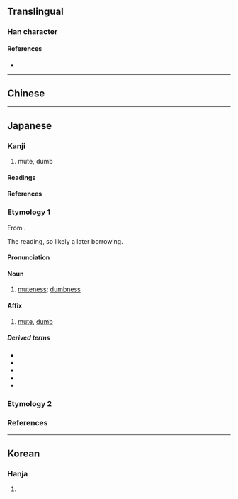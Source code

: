 {{also|啞}}
{{character info}}
==Translingual==
{{Han simplified forms|啞|唖|哑|ex=y}}

===Han character===
{{Han char|rn=30|rad=口|as=07|sn=10|four=|canj=RMLM,XRMLM|ids=⿰口亜}}

====References====
* {{Han ref|kx=0193.051|dkj=03743|dj=0413.130|hdz=10626.100|uh=5516|ud=21782}}

----

==Chinese==
{{zh-see|啞|rocsgs}}

----

==Japanese==
{{ja-kanji forms|唖|啞}}

===Kanji===
{{ja-kanji|grade=9|rs=口07|kyu=啞}}

# mute, dumb

====Readings====
{{ja-readings
|goon=え, やく
|kanon=あ, あく
|kun=おし-
}}

====References====
{{ja-kref
|ku=1602
|shift=88a0
|jis=3022
|euc=B0A2
|freq=''not ranked''
|nelson=939
|newnelson=795
|halpern=''not listed''
|kld=''not listed''
|heisig=2958
|tuttle=3d8.3
}}

===Etymology 1===
{{ja-kanjitab|あ|yomi=kanon}}
From {{der|ja|ltc|sort=あ|-}} {{ltc-l|啞|id=1}}.

The ''{{ll|ja|漢音|kan'on}}'' reading, so likely a later borrowing.

====Pronunciation====
{{ja-pron|あ|acc=1|acc_ref=DJR}}

====Noun====
{{ja-noun|あ}}

# [[muteness]]; [[dumbness]]

====Affix====
{{ja-pos|affix|あ}}

# [[mute]], [[dumb]]

=====Derived terms=====
{{der-top|mute, dumb}}
* {{ja-r|唖者|あしゃ|a [[mute]] person}}
* {{ja-r|唖然|あぜん|[[dumbfounded]], [[speechless]]}}
* {{ja-r|唖鈴|あれい|[[dumbbell]]}}
* {{ja-r|盲唖|もうあ|[[blind]] and [[deaf-mute]]}}
* {{ja-r|聾唖|ろうあ|[[deafness]], [[deaf-mute]]}}
{{der-bottom}}

===Etymology 2===
{{ja-see|おし}}

===References===
<references/>

----

==Korean==

===Hanja===
{{ko-hanja|hangeul=아|rv=a|mr=a}}

# {{rfdef|ko|sort=口07}}